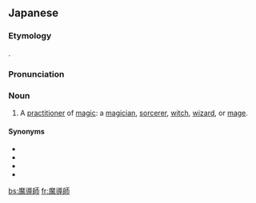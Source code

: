 ==Japanese==
{{ja-kanjitab|yomi=o|ま|どう|し}}

===Etymology===
{{suffix|lang=ja|sort=まどうし|魔導|tr1=madō|t1=[[magic]], [[sorcery]], [[thaumaturgy]]|師|tr2=shi|t2=[[expert]], [[master]], [[practitioner]]}}.

===Pronunciation===
{{ja-pron|yomi=o|まどうし}}

===Noun===
{{ja-noun|まどうし}}

# A [[practitioner]] of [[magic]]: a [[magician]], [[sorcerer]], [[witch]], [[wizard]], or [[mage]].

====Synonyms====
* {{ja-r|魔法使い|まほう つかい|gloss=magic user in general}}
* {{ja-r|魔道師|まどうし}}
* {{ja-r|魔術師|まじゅつし}}
* {{ja-r|魔法師|まほうし}}

[[bs:魔導師]]
[[fr:魔導師]]